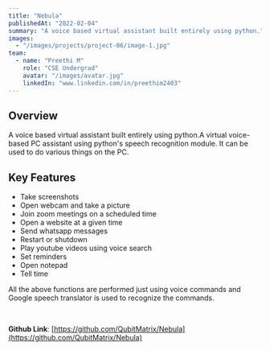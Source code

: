 ```yaml
---
title: "Nebula"
publishedAt: "2022-02-04"
summary: "A voice based virtual assistant built entirely using python."
images:
  - "/images/projects/project-06/image-1.jpg"
team:
  - name: "Preethi M"
    role: "CSE Undergrad"
    avatar: "/images/avatar.jpg"
    linkedIn: "www.linkedin.com/in/preethim2403"
---
```


## Overview
A voice based virtual assistant built entirely using python.A virtual voice-based PC assistant using python's speech recognition module. It can be used to do various things on the PC.

## Key Features
- Take screenshots
- Open webcam and take a picture
- Join zoom meetings on a scheduled time
- Open a website at a given time
- Send whatsapp messages
- Restart or shutdown
- Play youtube videos using voice search
- Set reminders
- Open notepad 
- Tell time

All the above functions are performed just using voice commands and Google speech translator is used to recognize the commands.

<br/>

**Github Link**: [https://github.com/QubitMatrix/Nebula](https://github.com/QubitMatrix/Nebula)